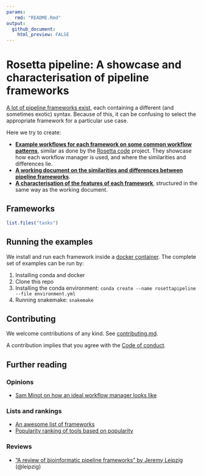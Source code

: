 ```yaml
---
params:
   rmd: "README.Rmd"
output:
  github_document:
    html_preview: FALSE
---
```


# Rosetta pipeline: A showcase and characterisation of pipeline frameworks

[A lot of pipeline frameworks exist](https://github.com/pditommaso/awesome-pipeline), each containing a different (and sometimes exotic) syntax. Because of this, it can be confusing to select the appropriate framework for a particular use case.

Here we try to create:

- **[Example workflows for each framework on some common workflow patterns](tasks)**, similar as done by the [Rosetta code](http://www.rosettacode.org/wiki/Rosetta_Code) project. They showcase how each workflow manager is used, and where the similarities and differences lie.
- **[A working document on the similarities and differences between pipeline frameworks](frameworks.md)**.
- **[A characterisation of the features of each framework](characterisation)**, structured in the same way as the working document.

## Frameworks

```r
list.files("tasks")
```

## Running the examples

We install and run each framework inside a [docker container](containers). 
The complete set of examples can be run by:

1. Installing conda and docker
2. Clone this repo
3. Installing the conda environment: `conda create --name rosettapipeline --file environment.yml`
4. Running snakemake: `snakemake`

## Contributing

We welcome contributions of any kind. See [contributing.md](contributing.md).

A contribution implies that you agree with the [Code of conduct](code_of_conduct.md).

## Further reading

### Opinions

- [Sam Minot on how an ideal workflow manager looks like](https://www.minot.bio/home/2018/9/22/the-rise-of-the-machines-workflow-managers-for-bioinformatics)

### Lists and rankings

- [An awesome list of frameworks](https://github.com/pditommaso/awesome-pipeline)
- [Popularity ranking of tools based on popularity](https://docs.google.com/spreadsheets/d/1plkAsT_S3CzSeb7ivxyjRnHyrK3JclUCXeUMf_azraY/edit#gid=0)

### Reviews

- ["A review of bioinformatic pipeline frameworks" by Jeremy Leipzig](https://doi.org/10.1093/bib/bbw020) (@leipzig)